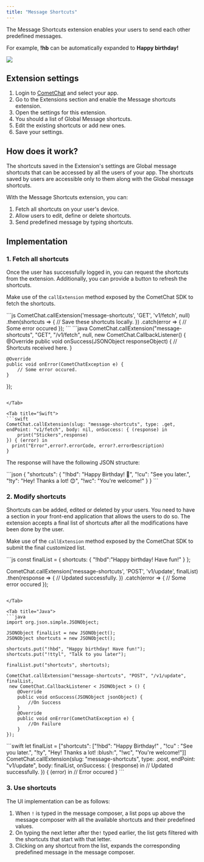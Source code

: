 ```yaml
---
title: "Message Shortcuts"
---
```


The Message Shortcuts extension enables your users to send each other predefined messages.

For example, **!hb** can be automatically expanded to **Happy birthday!**

<Frame>
  <img src="/images/4e69724a-zlb2ftf9q4n8eirwil7dot7dpm8wsquieyxivb81wuoxr427oiqy63k0xfq7055e-0e44d76d994c922dce3329df2a1327be.jpeg" />
</Frame>

## Extension settings

1. Login to [CometChat](https://app.cometchat.com/login) and select your app.
2. Go to the Extensions section and enable the Message shortcuts extension.
3. Open the settings for this extension.
4. You should a list of Global Message shortcuts.
5. Edit the existing shortcuts or add new ones.
6. Save your settings.

## How does it work?

The shortcuts saved in the Extension's settings are Global message shortcuts that can be accessed by all the users of your app. The shortcuts saved by users are accessible only to them along with the Global message shortcuts.

With the Message Shortcuts extension, you can:

1. Fetch all shortcuts on your user's device.
2. Allow users to edit, define or delete shortcuts.
3. Send predefined message by typing shortcuts.

## Implementation

### 1. Fetch all shortcuts

Once the user has successfully logged in, you can request the shortcuts from the extension. Additionally, you can provide a button to refresh the shortcuts.

Make use of the `callExtension` method exposed by the CometChat SDK to fetch the shortcuts.

<Tabs>
<Tab title="JavaScript">
```js
CometChat.callExtension('message-shortcuts', 'GET', 'v1/fetch', null)
.then(shortcuts => {
 	 // Save these shortcuts locally.
})
.catch(error => {
	// Some error occured
});
```

</Tab>

<Tab title="Java">
```java
CometChat.callExtension("message-shortcuts", "GET", "/v1/fetch", null,
    new CometChat.CallbackListener<JSONObject>() {
    @Override
    public void onSuccess(JSONObject responseObject) {
        // Shortcuts received here.
    }

    @Override
    public void onError(CometChatException e) {
        // Some error occured.
    }
});
```

</Tab>

<Tab title="Swift">
```swift
CometChat.callExtension(slug: "message-shortcuts", type: .get, endPoint: "v1/fetch", body: nil, onSuccess: { (response) in
	print("Stickers",response)
}) { (error) in
  print("Error",error?.errorCode, error?.errorDescription)
}
```

</Tab>

</Tabs>

The response will have the following JSON structure:

<Tabs>
<Tab title="JSON">
```json
{
  "shortcuts": {
    "!hbd": "Happy Birthday! 🥳",
    "!cu": "See you later.",
    "!ty": "Hey! Thanks a lot! 😊",
    "!wc": "You're welcome!"
  }
}
```

</Tab>

</Tabs>

### 2. Modify shortcuts

Shortcuts can be added, edited or deleted by your users. You need to have a section in your front-end application that allows the users to do so. The extension accepts a final list of shortcuts after all the modifications have been done by the user.

Make use of the `callExtension` method exposed by the CometChat SDK to submit the final customized list.

<Tabs>
<Tab title="JavaScript">
```js
const finalList = {
  shortcuts: {
    "!hbd":"Happy birthday! Have fun!"
  }
};

CometChat.callExtension('message-shortcuts', 'POST', 'v1/update', finalList)
.then(response => {
 	 // Updated successfully.
})
.catch(error => {
	// Some error occured
});
```

</Tab>

<Tab title="Java">
```java
import org.json.simple.JSONObject;

JSONObject finalList = new JSONObject();
JSONObject shortcuts = new JSONObject();

shortcuts.put("!hbd", "Happy birthday! Have fun!");
shortcuts.put("!ttyl", "Talk to you later");

finalList.put("shortcuts", shortcuts);

CometChat.callExtension("message-shortcuts", "POST", "/v1/update", finalList,
 new CometChat.CallbackListener < JSONObject > () {
    @Override
    public void onSuccess(JSONObject jsonObject) {
        //On Success
    }
    @Override
    public void onError(CometChatException e) {
        //On Failure
    }
});
```

</Tab>

<Tab title="Swift">
```swift
let finalList = ["shortcuts": ["!hbd": "Happy Birthday!" ,
            "!cu" : "See you later.",
            "!ty", "Hey! Thanks a lot! :blush:",
            "!wc", "You're welcome!"]]
CometChat.callExtension(slug: "message-shortcuts", type: .post, endPoint: "v1/update", body: finalList, onSuccess: { (response) in
	// Updated successfully.
}) { (error) in
	// Error occured
}
```

</Tab>

</Tabs>

### 3. Use shortcuts

The UI implementation can be as follows:

1. When `!` is typed in the message composer, a list pops up above the message composer with all the available shortcuts and their predefined values.
2. On typing the next letter after the`!` typed earlier, the list gets filtered with the shortcuts that start with that letter.
3. Clicking on any shortcut from the list, expands the corresponding predefined message in the message composer.
